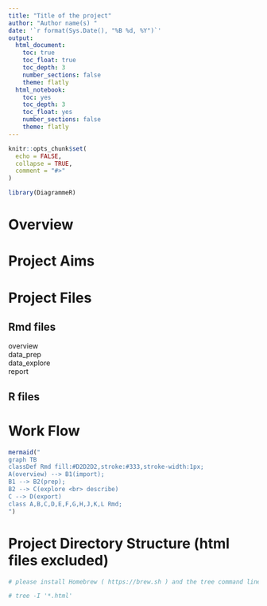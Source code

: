 ```yaml
---
title: "Title of the project"
author: "Author name(s) "
date: '`r format(Sys.Date(), "%B %d, %Y")`'
output:
  html_document:
    toc: true 
    toc_float: true
    toc_depth: 3  
    number_sections: false  
    theme: flatly  
  html_notebook:
    toc: yes
    toc_depth: 3
    toc_float: yes
    number_sections: false
    theme: flatly
---
```


```r
knitr::opts_chunk$set(
  echo = FALSE,
  collapse = TRUE,
  comment = "#>"
)
```

```r
library(DiagrammeR)
```
# Overview

# Project Aims

# Project Files
## Rmd files
overview  
data_prep  
data_explore    
report 

## R files

# Work Flow

```r
mermaid("
graph TB
classDef Rmd fill:#D2D2D2,stroke:#333,stroke-width:1px;
A(overview) --> B1(import);
B1 --> B2(prep);
B2 --> C(explore <br> describe)
C --> D(export)
class A,B,C,D,E,F,G,H,J,K,L Rmd;
")
```

# Project Directory Structure (html files excluded)
```bash
# please install Homebrew ( https://brew.sh ) and the tree command line tool ( ~/$ brew install tree) before running code below

# tree -I '*.html'
```
